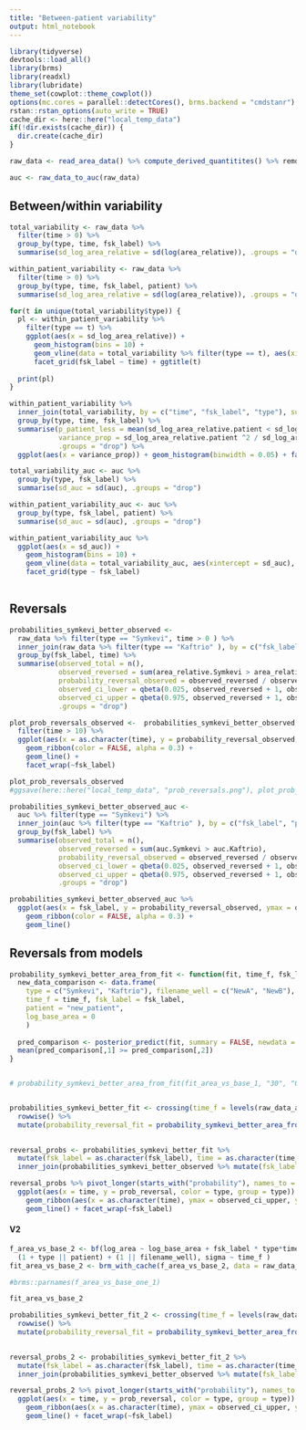 ---
title: "Between-patient variability"
output: html_notebook
---

```{r setup}
library(tidyverse)
devtools::load_all()
library(brms)
library(readxl)
library(lubridate)
theme_set(cowplot::theme_cowplot())
options(mc.cores = parallel::detectCores(), brms.backend = "cmdstanr")
rstan::rstan_options(auto_write = TRUE)
cache_dir <- here::here("local_temp_data")
if(!dir.exists(cache_dir)) {
  dir.create(cache_dir)
}

```

```{r}
raw_data <- read_area_data() %>% compute_derived_quantitites() %>% remove_few_replicates

auc <- raw_data_to_auc(raw_data)
```


## Between/within variability

```{r}
total_variability <- raw_data %>%
  filter(time > 0) %>%
  group_by(type, time, fsk_label) %>%
  summarise(sd_log_area_relative = sd(log(area_relative)), .groups = "drop")

within_patient_variability <- raw_data %>%
  filter(time > 0) %>%
  group_by(type, time, fsk_label, patient) %>%
  summarise(sd_log_area_relative = sd(log(area_relative)), .groups = "drop")

for(t in unique(total_variability$type)) {
  pl <- within_patient_variability %>% 
    filter(type == t) %>% 
    ggplot(aes(x = sd_log_area_relative)) + 
      geom_histogram(bins = 10) +
      geom_vline(data = total_variability %>% filter(type == t), aes(xintercept = sd_log_area_relative), color = "blue") + 
      facet_grid(fsk_label ~ time) + ggtitle(t)
      
  print(pl)
}
```

```{r}
within_patient_variability %>% 
  inner_join(total_variability, by = c("time", "fsk_label", "type"), suffix = c(".patient", ".total")) %>%
  group_by(type, time, fsk_label) %>%
  summarise(p_patient_less = mean(sd_log_area_relative.patient < sd_log_area_relative.total),
            variance_prop = sd_log_area_relative.patient ^2 / sd_log_area_relative.total ^ 2,
            .groups = "drop") %>%
  ggplot(aes(x = variance_prop)) + geom_histogram(binwidth = 0.05) + facet_wrap(~type) + scale_x_log10()
```


```{r}
total_variability_auc <- auc %>%
  group_by(type, fsk_label) %>%
  summarise(sd_auc = sd(auc), .groups = "drop")

within_patient_variability_auc <- auc %>%
  group_by(type, fsk_label, patient) %>%
  summarise(sd_auc = sd(auc), .groups = "drop")

within_patient_variability_auc %>% 
  ggplot(aes(x = sd_auc)) + 
    geom_histogram(bins = 10) +
    geom_vline(data = total_variability_auc, aes(xintercept = sd_auc), color = "blue") + 
    facet_grid(type ~ fsk_label)
      
```



## Reversals



```{r}
probabilities_symkevi_better_observed <- 
  raw_data %>% filter(type == "Symkevi", time > 0 ) %>%
  inner_join(raw_data %>% filter(type == "Kaftrio" ), by = c("fsk_label", "time", "patient"), suffix = c(".Symkevi",".Kaftrio")) %>%
  group_by(fsk_label, time) %>%
  summarise(observed_total = n(),
            observed_reversed = sum(area_relative.Symkevi > area_relative.Kaftrio),
            probability_reversal_observed = observed_reversed / observed_total,
            observed_ci_lower = qbeta(0.025, observed_reversed + 1, observed_total - observed_reversed + 1), 
            observed_ci_upper = qbeta(0.975, observed_reversed + 1, observed_total - observed_reversed + 1),
            .groups = "drop") 

plot_prob_reversals_observed <-  probabilities_symkevi_better_observed %>%
  filter(time > 10) %>%
  ggplot(aes(x = as.character(time), y = probability_reversal_observed, ymax = observed_ci_upper, ymin = observed_ci_lower, group = fsk_label)) + 
    geom_ribbon(color = FALSE, alpha = 0.3) +
    geom_line() + 
    facet_wrap(~fsk_label)

plot_prob_reversals_observed
#ggsave(here::here("local_temp_data", "prob_reversals.png"), plot_prob_reversals_observed)

```
```{r}
probabilities_symkevi_better_observed_auc <- 
  auc %>% filter(type == "Symkevi") %>%
  inner_join(auc %>% filter(type == "Kaftrio" ), by = c("fsk_label", "patient"), suffix = c(".Symkevi",".Kaftrio")) %>%
  group_by(fsk_label) %>%
  summarise(observed_total = n(),
            observed_reversed = sum(auc.Symkevi > auc.Kaftrio),
            probability_reversal_observed = observed_reversed / observed_total,
            observed_ci_lower = qbeta(0.025, observed_reversed + 1, observed_total - observed_reversed + 1), 
            observed_ci_upper = qbeta(0.975, observed_reversed + 1, observed_total - observed_reversed + 1),
            .groups = "drop") 

probabilities_symkevi_better_observed_auc %>%
  ggplot(aes(x = fsk_label, y = probability_reversal_observed, ymax = observed_ci_upper, ymin = observed_ci_lower, group = 1)) + 
    geom_ribbon(color = FALSE, alpha = 0.3) +
    geom_line() 

```

## Reversals from models

```{r}
probability_symkevi_better_area_from_fit <- function(fit, time_f, fsk_label) {
  new_data_comparison <- data.frame(
    type = c("Symkevi", "Kaftrio"), filename_well = c("NewA", "NewB"), 
    time_f = time_f, fsk_label = fsk_label,
    patient = "new_patient",
    log_base_area = 0
    )
  
  pred_comparison <- posterior_predict(fit, summary = FALSE, newdata = new_data_comparison, allow_new_levels = TRUE)
  mean(pred_comparison[,1] >= pred_comparison[,2])
}


# probability_symkevi_better_area_from_fit(fit_area_vs_base_1, "30", "0.8")


probabilities_symkevi_better_fit <- crossing(time_f = levels(raw_data_area_fit$time_f), fsk_label = droplevels(unique(raw_data_area_fit$fsk_label))) %>%
  rowwise() %>%
  mutate(probability_reversal_fit = probability_symkevi_better_area_from_fit(fit_area_vs_base_1, time_f, fsk_label))
  


```


```{r}

  
reversal_probs <- probabilities_symkevi_better_fit %>% 
  mutate(fsk_label = as.character(fsk_label), time = as.character(time_f)) %>%
  inner_join(probabilities_symkevi_better_observed %>% mutate(fsk_label = as.character(fsk_label), time = as.character(time)) )

reversal_probs %>% pivot_longer(starts_with("probability"), names_to = "type", values_to = "prob_reversal", names_prefix = "probability_reversal_") %>%
  ggplot(aes(x = time, y = prob_reversal, color = type, group = type)) + 
    geom_ribbon(aes(x = as.character(time), ymax = observed_ci_upper, ymin = observed_ci_lower, group = fsk_label), inherit.aes = FALSE, data = reversal_probs, color = FALSE, alpha = 0.3) +
    geom_line() + facet_wrap(~fsk_label)

```


#### V2

```{r}
f_area_vs_base_2 <- bf(log_area ~ log_base_area + fsk_label * type*time_f + 
  (1 + type || patient) + (1 || filename_well), sigma ~ time_f )
fit_area_vs_base_2 <- brm_with_cache(f_area_vs_base_2, data = raw_data_area_fit, family = gaussian(), cache_file = paste0(cache_dir, "/fit_area_vs_base_2.rds"))

#brms::parnames(f_area_vs_base_one_1)

fit_area_vs_base_2
```
```{r}
probabilities_symkevi_better_fit_2 <- crossing(time_f = levels(raw_data_area_fit$time_f), fsk_label = droplevels(unique(raw_data_area_fit$fsk_label))) %>%
  rowwise() %>%
  mutate(probability_reversal_fit = probability_symkevi_better_area_from_fit(fit_area_vs_base_2, time_f, fsk_label))
  


```


```{r}

  
reversal_probs_2 <- probabilities_symkevi_better_fit_2 %>% 
  mutate(fsk_label = as.character(fsk_label), time = as.character(time_f)) %>%
  inner_join(probabilities_symkevi_better_observed %>% mutate(fsk_label = as.character(fsk_label), time = as.character(time)) )

reversal_probs_2 %>% pivot_longer(starts_with("probability"), names_to = "type", values_to = "prob_reversal", names_prefix = "probability_reversal_") %>%
  ggplot(aes(x = time, y = prob_reversal, color = type, group = type)) + 
    geom_ribbon(aes(x = as.character(time), ymax = observed_ci_upper, ymin = observed_ci_lower, group = fsk_label), inherit.aes = FALSE, data = reversal_probs_2, color = FALSE, alpha = 0.3) +
    geom_line() + facet_wrap(~fsk_label)

```

